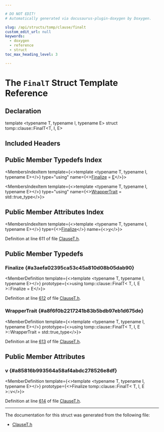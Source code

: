 ```yaml
---

# DO NOT EDIT!
# Automatically generated via docusaurus-plugin-doxygen by Doxygen.

slug: /api/structs/tomp/clause/finalt
custom_edit_url: null
keywords:
  - doxygen
  - reference
  - struct
toc_max_heading_level: 3

---
```





# The `FinalT` Struct Template Reference

<DoxygenPage pluginConfig={pluginConfig}>



## Declaration

<CodeBlock>template &lt;typename T, typename I, typename E&gt;
struct tomp::clause::FinalT&lt;T, I, E&gt;</CodeBlock>

## Included Headers

<IncludesList>
<IncludesListItem
  filePath="llvm/Frontend/OpenMP/ClauseT.h"
  permalink="/docs/api/files/include/include/llvm/include/llvm/frontend/include/llvm/frontend/openmp/clauset-h"
  isLocal="true" />
</IncludesList>

## Public Member Typedefs Index

<MembersIndex>

<MembersIndexItem
  template={<>template &lt;typename T, typename I, typename E&gt;</>}
  type="using"
  name={<><a href="#a3aefa02395ca53c45a810d08b05dab90">Finalize</a> = <a href="/docs/api/files/lib/lib/ir/builtingcs-cpp/#abb2b3a60ccc38a28239e19a1646e0c8a">E</a></>}>
</MembersIndexItem>

<MembersIndexItem
  template={<>template &lt;typename T, typename I, typename E&gt;</>}
  type="using"
  name={<><a href="#a8f6f0b2217241b83b5bdb97eb1d675de">WrapperTrait</a> = std::true&#95;type</>}>
</MembersIndexItem>

</MembersIndex>

## Public Member Attributes Index

<MembersIndex>

<MembersIndexItem
  template={<>template &lt;typename T, typename I, typename E&gt;</>}
  type={<><a href="#a3aefa02395ca53c45a810d08b05dab90">Finalize</a></>}
  name={<><a href="#a85816b993564a58af4abdc278526e8df">v</a></>}>
</MembersIndexItem>

</MembersIndex>


Definition at line 611 of file <a href="/docs/api/files/include/include/llvm/include/llvm/frontend/include/llvm/frontend/openmp/clauset-h">ClauseT.h</a>.

<SectionDefinition>

## Public Member Typedefs

### Finalize {#a3aefa02395ca53c45a810d08b05dab90}

<MemberDefinition
  template={<>template &lt;typename T, typename I, typename E&gt;</>}
  prototype={<>using tomp::clause::FinalT&lt; T, I, E &gt;::Finalize =  E</>}>

Definition at line <a href="/docs/api/files/include/include/llvm/include/llvm/frontend/include/llvm/frontend/openmp/clauset-h/#l00612">612</a> of file <a href="/docs/api/files/include/include/llvm/include/llvm/frontend/include/llvm/frontend/openmp/clauset-h">ClauseT.h</a>.
</MemberDefinition>

### WrapperTrait {#a8f6f0b2217241b83b5bdb97eb1d675de}

<MemberDefinition
  template={<>template &lt;typename T, typename I, typename E&gt;</>}
  prototype={<>using tomp::clause::FinalT&lt; T, I, E &gt;::WrapperTrait =  std::true&#95;type</>}>

Definition at line <a href="/docs/api/files/include/include/llvm/include/llvm/frontend/include/llvm/frontend/openmp/clauset-h/#l00613">613</a> of file <a href="/docs/api/files/include/include/llvm/include/llvm/frontend/include/llvm/frontend/openmp/clauset-h">ClauseT.h</a>.
</MemberDefinition>

</SectionDefinition>

<SectionDefinition>

## Public Member Attributes

### v {#a85816b993564a58af4abdc278526e8df}

<MemberDefinition
  template={<>template &lt;typename T, typename I, typename E&gt;</>}
  prototype={<>Finalize tomp::clause::FinalT&lt; T, I, E &gt;::v</>}>

Definition at line <a href="/docs/api/files/include/include/llvm/include/llvm/frontend/include/llvm/frontend/openmp/clauset-h/#l00614">614</a> of file <a href="/docs/api/files/include/include/llvm/include/llvm/frontend/include/llvm/frontend/openmp/clauset-h">ClauseT.h</a>.
</MemberDefinition>

</SectionDefinition>

<hr/>

The documentation for this struct was generated from the following file:

<ul>
<li><a href="/docs/api/files/include/include/llvm/include/llvm/frontend/include/llvm/frontend/openmp/clauset-h">ClauseT.h</a></li>
</ul>

</DoxygenPage>
